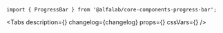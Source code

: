 



<Meta
    title='Компоненты/ProgressBar'
    component={ProgressBar}
/>


<!-- Canvas -->

<Story name='ProgressBar'>
    <ProgressBar
        value={number('value', 40)}
        view={select('view', ['positive', 'negative'])}
    />
</Story>


<!-- Docs -->

<ComponentHeader
    name='ProgressBar'
    version={version}
    package='@alfalab/core-components-progress-bar'
    stage={2}
/>

```tsx
import { ProgressBar } from '@alfalab/core-components-progress-bar';
```

<Tabs
  description={<Description />}
  changelog={changelog}
  props={<Props of={ProgressBar} />}
  cssVars={<CssVars css={styles} />}
/>
